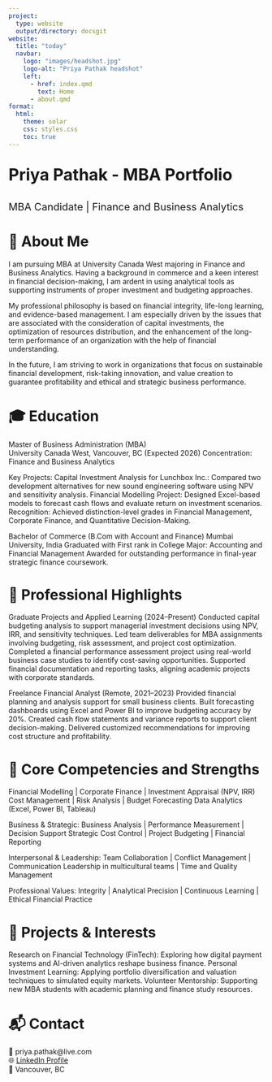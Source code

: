 ```yaml
---
project: 
  type: website
  output/directory: docsgit
website:
  title: "today"
  navbar:
    logo: "images/headshot.jpg"
    logo-alt: "Priya Pathak headshot"
    left:
      - href: index.qmd
        text: Home
      - about.qmd
format:
  html:
    theme: solar
    css: styles.css
    toc: true
---
```


<div style="text-align: left; font-size: 32px; font-weight: bold;">
  Priya Pathak - MBA Portfolio
</div>
<div style="text-align: left; font-size: 20px;">
  MBA Candidate | Finance and Business Analytics
</div>


# 👋 About Me
I am pursuing MBA at University Canada West majoring in Finance and Business Analytics. Having a background in commerce and a keen interest in financial decision-making, I am ardent in using analytical tools as supporting instruments of proper investment and budgeting approaches.

My professional philosophy is based on financial integrity, life-long learning, and evidence-based management. I am especially driven by the issues that are associated with the consideration of capital investments, the optimization of resources distribution, and the enhancement of the long-term performance of an organization with the help of financial understanding.

In the future, I am striving to work in organizations that focus on sustainable financial development, risk-taking innovation, and value creation to guarantee profitability and ethical and strategic business performance.

# 🎓 Education
Master of Business Administration (MBA)  
University Canada West, Vancouver, BC (Expected 2026)
Concentration: Finance and Business Analytics

Key Projects:
Capital Investment Analysis for Lunchbox Inc.: Compared two development alternatives for new sound engineering software using NPV and sensitivity analysis.
Financial Modelling Project: Designed Excel-based models to forecast cash flows and evaluate return on investment scenarios.
Recognition: Achieved distinction-level grades in Financial Management, Corporate Finance, and Quantitative Decision-Making.

Bachelor of Commerce (B.Com with Account and Finance)
Mumbai University, India
Graduated with First rank in College
Major: Accounting and Financial Management
Awarded for outstanding performance in final-year strategic finance coursework.

# 💼 Professional Highlights

Graduate Projects and Applied Learning (2024–Present)
Conducted capital budgeting analysis to support managerial investment decisions using NPV, IRR, and sensitivity techniques.
Led team deliverables for MBA assignments involving budgeting, risk assessment, and project cost optimization.
Completed a financial performance assessment project using real-world business case studies to identify cost-saving opportunities.
Supported financial documentation and reporting tasks, aligning academic projects with corporate standards.

Freelance Financial Analyst (Remote, 2021–2023)
Provided financial planning and analysis support for small business clients.
Built forecasting dashboards using Excel and Power BI to improve budgeting accuracy by 20%.
Created cash flow statements and variance reports to support client decision-making.
Delivered customized recommendations for improving cost structure and profitability.

# 🧩 Core Competencies and Strengths

Financial Modelling | Corporate Finance | Investment Appraisal (NPV, IRR)
Cost Management | Risk Analysis | Budget Forecasting
Data Analytics (Excel, Power BI, Tableau)

Business & Strategic:
Business Analysis | Performance Measurement | Decision Support
Strategic Cost Control | Project Budgeting | Financial Reporting

Interpersonal & Leadership:
Team Collaboration | Conflict Management | Communication
Leadership in multicultural teams | Time and Quality Management

Professional Values:
Integrity | Analytical Precision | Continuous Learning | Ethical Financial Practice

# 🌱 Projects & Interests

Research on Financial Technology (FinTech): Exploring how digital payment systems and AI-driven analytics reshape business finance.
Personal Investment Learning: Applying portfolio diversification and valuation techniques to simulated equity markets.
Volunteer Mentorship: Supporting new MBA students with academic planning and finance study resources.

# 📬 Contact
📧 priya.pathak@live.com  
🌐 [LinkedIn Profile](https://www.linkedin.com/in/priya-pathak-162b16ab?utm_source=share_via&utm_content=profile&utm_medium=member_ios)  
📍 Vancouver, BC
